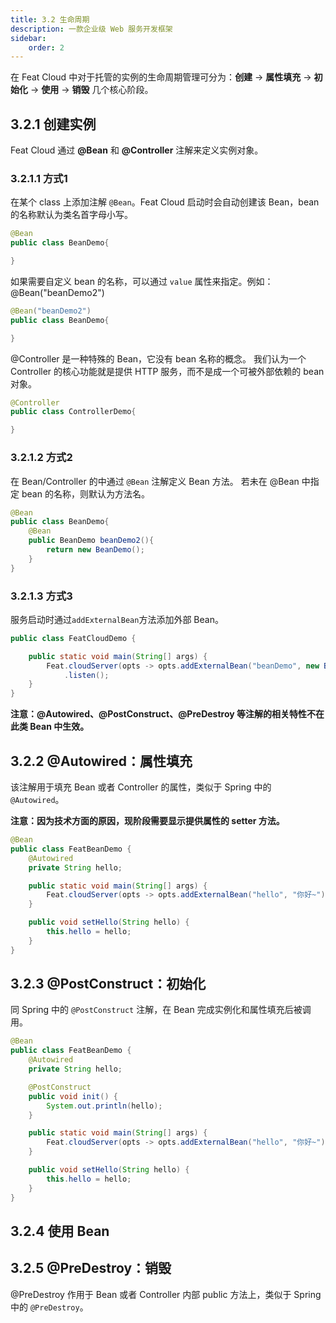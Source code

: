 ```yaml
---
title: 3.2 生命周期
description: 一款企业级 Web 服务开发框架
sidebar:
    order: 2
---
```


在 Feat Cloud 中对于托管的实例的生命周期管理可分为：**创建** -> **属性填充** -> **初始化** -> **使用** -> **销毁** 几个核心阶段。

## 3.2.1 创建实例
Feat Cloud 通过 **@Bean** 和 **@Controller** 注解来定义实例对象。
### 3.2.1.1 方式1
在某个 class 上添加注解 `@Bean`。Feat Cloud 启动时会自动创建该 Bean，bean 的名称默认为类名首字母小写。
```java {1}
@Bean
public class BeanDemo{

}
```
如果需要自定义 bean 的名称，可以通过 `value` 属性来指定。例如：@Bean("beanDemo2")

```java {1}
@Bean("beanDemo2")
public class BeanDemo{

}
```

@Controller 是一种特殊的 Bean，它没有 bean 名称的概念。
我们认为一个 Controller 的核心功能就是提供 HTTP 服务，而不是成一个可被外部依赖的 bean 对象。
```java {1}
@Controller
public class ControllerDemo{

}
```

### 3.2.1.2 方式2
在 Bean/Controller 的中通过 `@Bean` 注解定义 Bean 方法。
若未在 @Bean 中指定 bean 的名称，则默认为方法名。
```java {3}
@Bean
public class BeanDemo{
    @Bean
    public BeanDemo beanDemo2(){
        return new BeanDemo();
    }
}
```
### 3.2.1.3 方式3
服务启动时通过`addExternalBean`方法添加外部 Bean。
```java "addExternalBean"
public class FeatCloudDemo {

    public static void main(String[] args) {
        Feat.cloudServer(opts -> opts.addExternalBean("beanDemo", new BeanDemo()))
            .listen();
    }
}
```
**注意：@Autowired、@PostConstruct、@PreDestroy 等注解的相关特性不在此类 Bean 中生效。**

## 3.2.2 @Autowired：属性填充

该注解用于填充 Bean 或者 Controller 的属性，类似于 Spring 中的 `@Autowired`。

**注意：因为技术方面的原因，现阶段需要显示提供属性的 setter 方法。**
```java "@Autowired" "setHello"
@Bean
public class FeatBeanDemo {
    @Autowired
    private String hello;

    public static void main(String[] args) {
        Feat.cloudServer(opts -> opts.addExternalBean("hello", "你好~")).listen();
    }

    public void setHello(String hello) {
        this.hello = hello;
    }
}
```
## 3.2.3 @PostConstruct：初始化

同 Spring 中的 `@PostConstruct` 注解，在 Bean 完成实例化和属性填充后被调用。
```java "@PostConstruct"
@Bean
public class FeatBeanDemo {
    @Autowired
    private String hello;

    @PostConstruct
    public void init() {
        System.out.println(hello);
    }

    public static void main(String[] args) {
        Feat.cloudServer(opts -> opts.addExternalBean("hello", "你好~")).listen();
    }

    public void setHello(String hello) {
        this.hello = hello;
    }
}
```
## 3.2.4 使用 Bean


## 3.2.5 @PreDestroy：销毁
@PreDestroy 作用于 Bean 或者 Controller 内部 public 方法上，类似于 Spring 中的 `@PreDestroy`。
